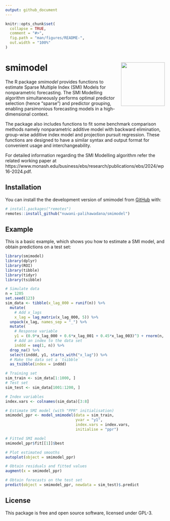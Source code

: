 ```yaml
---
output: github_document
---
```


<!-- README.md is generated from README.Rmd. Please edit that file -->

```r
knitr::opts_chunk$set(
  collapse = TRUE,
  comment = "#>",
  fig.path = "man/figures/README-",
  out.width = "100%"
)
```

# smimodel <img src="man/figures/logo.png" align="right" height="138" alt="" />

<!-- badges: start -->
<!-- badges: end -->

The R package *smimodel* provides functions to estimate Sparse Multiple Index (SMI) Models for nonparametric forecasting. The SMI Modelling algorithm simultaneously performs optimal predictor selection (hence "sparse") and predictor grouping, enabling parsimonious forecasting models in a high-dimensional context.

The package also includes functions to fit some benchmark comparison methods namely nonparametric additive model with backward elimination, group-wise additive index model and projection pursuit regression. These functions are designed to have a similar syntax and output format for convenient usage and interchangeability. 

For detailed information regarding the SMI Modelling algorithm refer the related working paper at https://www.monash.edu/business/ebs/research/publications/ebs/2024/wp16-2024.pdf.

## Installation

You can install the the development version of smimodel from [GitHub](https://github.com/) with:

``` r
# install.packages("remotes")
remotes::install_github("nuwani-palihawadana/smimodel")
```

## Example

This is a basic example, which shows you how to estimate a SMI model, and obtain predictions on a test set:

```r
library(smimodel)
library(dplyr)
library(ROI)
library(tibble)
library(tidyr)
library(tsibble)

# Simulate data
n = 1205
set.seed(123)
sim_data <- tibble(x_lag_000 = runif(n)) %>%
  mutate(
    # Add x_lags
    x_lag = lag_matrix(x_lag_000, 5)) %>%
  unpack(x_lag, names_sep = "_") %>%
  mutate(
    # Response variable
    y1 = (0.9*x_lag_000 + 0.6*x_lag_001 + 0.45*x_lag_003)^3 + rnorm(n, sd = 0.1),
    # Add an index to the data set
    inddd = seq(1, n)) %>%
  drop_na() %>%
  select(inddd, y1, starts_with("x_lag")) %>%
  # Make the data set a `tsibble`
  as_tsibble(index = inddd)

# Training set
sim_train <- sim_data[1:1000, ]
# Test set
sim_test <- sim_data[1001:1200, ]

# Index variables
index.vars <- colnames(sim_data)[3:8]
```

```r
# Estimate SMI model (with "PPR" initialisation)
smimodel_ppr <- model_smimodel(data = sim_train,
                               yvar = "y1",
                               index.vars = index.vars,
                               initialise = "ppr")

# Fitted SMI model
smimodel_ppr$fit[[1]]$best
```

```r
# Plot estimated smooths
autoplot(object = smimodel_ppr)

# Obtain residuals and fitted values
augment(x = smimodel_ppr)
```

```r
# Obtain forecasts on the test set
predict(object = smimodel_ppr, newdata = sim_test)$.predict
```

## License
This package is free and open source software, licensed under GPL-3.